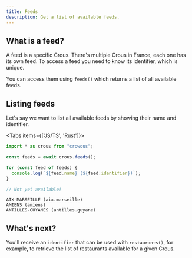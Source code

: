```yaml
---
title: Feeds
description: Get a list of available feeds.
---
```


 
## What is a feed?

A feed is a specific Crous. There's multiple Crous in France, each one has its own feed.
To access a feed you need to know its identifier, which is unique.

You can access them using `feeds()` which returns a list of all available feeds.

## Listing feeds

Let's say we want to list all available feeds by showing their name and identifier.

<Tabs items={['JS/TS', 'Rust']}>
```ts tab="JS/TS"
import * as crous from "crowous";

const feeds = await crous.feeds();

for (const feed of feeds) {
  console.log(`${feed.name} (${feed.identifier})`);
}
```
 
```ts tab="Rust"
// Not yet available!
```
</Tabs>

```console title="output.txt"
AIX-MARSEILLE (aix.marseille)
AMIENS (amiens)
ANTILLES-GUYANES (antilles.guyane)
```

## What's next?

You'll receive an `identifier` that can be used with `restaurants()`, for example, to retrieve the list of restaurants available for a given Crous.
